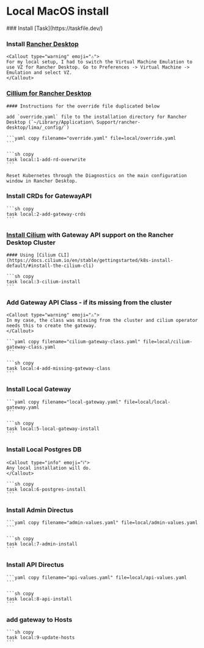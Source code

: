 
# Local MacOS install

<Steps>
### Install [Task](https://taskfile.dev/)

### Install [Rancher Desktop](https://github.com/rancher-sandbox/rancher-desktop/releases)
    
    <Callout type="warning" emoji="⚠️">
    For my local setup, I had to switch the Virtual Machine Emulation to use VZ for Rancher Desktop. Go to Preferences -> Virtual Machine -> Emulation and select VZ.
    </Callout>

### [Cillium for Rancher Desktop](https://docs.cilium.io/en/stable/gettingstarted/k8s-install-default/#create-the-cluster)
    
    #### Instructions for the override file duplicated below
    
    add `override.yaml` file to the installation directory for Rancher Desktop (`~/Library/Application\ Support/rancher-desktop/lima/_config/`)

    ```yaml copy filename="override.yaml" file=local/override.yaml
    ```

    ```sh copy
    task local:1-add-rd-overwrite
    ```

    Reset Kubernetes through the Diagnostics on the main configuration window in Rancher Desktop.

### Install CRDs for GatewayAPI

    ```sh copy
    task local:2-add-gateway-crds
    ```

### [Install Cilium](https://docs.cilium.io/en/stable/network/servicemesh/gateway-api/gateway-api/#gs-gateway-api) with Gateway API support on the Rancher Desktop Cluster
    
    #### Using [Cilium CLI](https://docs.cilium.io/en/stable/gettingstarted/k8s-install-default/#install-the-cilium-cli)

    ```sh copy
    task local:3-cilium-install
    ```

### Add Gateway API Class - if its missing from the cluster
    <Callout type="warning" emoji="⚠️">
    In my case, the class was missing from the cluster and cilium operator needs this to create the gateway.
    </Callout>

    ```yaml copy filename="cilium-gateway-class.yaml" file=local/cilium-gateway-class.yaml
    ```

    ```sh copy
    task local:4-add-missing-gateway-class
    ```

### Install Local Gateway 

    ```yaml copy filename="local-gateway.yaml" file=local/local-gateway.yaml
    ```

    ```sh copy
    task local:5-local-gateway-install
    ```

### Install Local Postgres DB

    <Callout type="info" emoji="ℹ️">
    Any local installation will do. 
    </Callout>

    ```sh copy
    task local:6-postgres-install
    ```

### Install Admin Directus

    ```yaml copy filename="admin-values.yaml" file=local/admin-values.yaml
    ```
    
    ```sh copy
    task local:7-admin-install
    ```

### Install API Directus

    ```yaml copy filename="api-values.yaml" file=local/api-values.yaml
    ```
    
    ```sh copy
    task local:8-api-install
    ```

### add gateway to Hosts
    
    ```sh copy
    task local:9-update-hosts
    ```

</Steps>